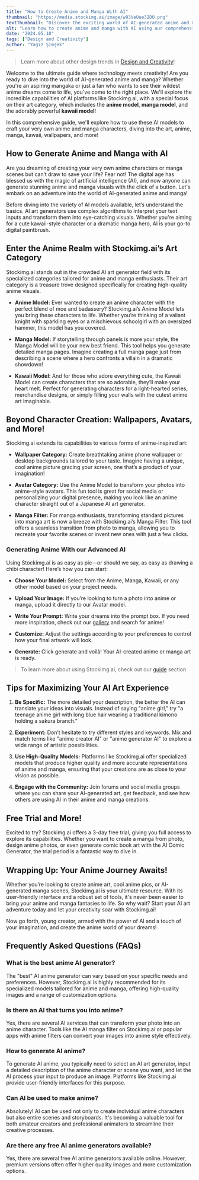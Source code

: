 ```yaml
---
title: "How to Create Anime and Manga With AI"
thumbnail: "https://media.stockimg.ai/image/w93VeUue32DO.png"
textThumbnail: "Discover the exciting world of AI-generated anime and manga with our comprehensive guide! Learn how to use AI tools to create stunning anime characters and dramatic manga scenes, explore specialized AI models like the Anime Model and Kawaii Model from Stockimg.ai, and unlock your creative potential. This guide offers all the tips and tricks you need to start your journey into AI-generated art."
alt: "Learn how to create anime and manga with AI using our comprehensive guide. Discover AI tools, models, and tips to generate stunning anime characters and dramatic manga scenes effortlessly."
date: "2024.05.10"
tags: ["Design and Creativity"]
author: "Yağız Şimşek"
---
```


<CustomImage
    src="https://media.stockimg.ai/image/w93VeUue32DO.png"
    alt="Creating your anime art with generator AI"
/>

> Learn more about other design trends in [Design and Creativity](https://stockimg.ai/blog/design-and-creativity)!

Welcome to the ultimate guide where technology meets creativity! Are you ready to dive into the world of AI-generated anime and manga? Whether you're an aspiring mangaka or just a fan who wants to see their wildest anime dreams come to life, you've come to the right place. We'll explore the incredible capabilities of AI platforms like Stockimg.ai, with a special focus on their art category, which includes the **anime model**, **manga model**, and the adorably powerful **kawaii model**!

In this comprehensive guide, we'll explore how to use these AI models to craft your very own anime and manga characters, diving into the art, anime, manga, kawaii, wallpapers, and more!

## How to Generate Anime and Manga with AI

Are you dreaming of creating your very own anime characters or manga scenes but can’t draw to save your life? Fear not! The digital age has blessed us with the magic of artificial intelligence (AI), and now anyone can generate stunning anime and manga visuals with the click of a button. Let's embark on an adventure into the world of AI-generated anime and manga!

Before diving into the variety of AI models available, let’s understand the basics. AI art generators use complex algorithms to interpret your text inputs and transform them into eye-catching visuals. Whether you're aiming for a cute kawaii-style character or a dramatic manga hero, AI is your go-to digital paintbrush.

## Enter the Anime Realm with Stockimg.ai’s Art Category

<CustomImage
    src="https://media.stockimg.ai/image/zOYMyAH8MTWz.png"
    alt="Anime girl and boy in love"
/>

Stockimg.ai stands out in the crowded AI art generator field with its specialized categories tailored for anime and manga enthusiasts. Their art category is a treasure trove designed specifically for creating high-quality anime visuals.

- **Anime Model:** Ever wanted to create an anime character with the perfect blend of moe and badassery? Stockimg.ai’s Anime Model lets you bring these characters to life. Whether you’re thinking of a valiant knight with sparkling eyes or a mischievous schoolgirl with an oversized hammer, this model has you covered.

- **Manga Model:** If storytelling through panels is more your style, the Manga Model will be your new best friend. This tool helps you generate detailed manga pages. Imagine creating a full manga page just from describing a scene where a hero confronts a villain in a dramatic showdown!

- **Kawaii Model:** And for those who adore everything cute, the Kawaii Model can create characters that are so adorable, they’ll make your heart melt. Perfect for generating characters for a light-hearted series, merchandise designs, or simply filling your walls with the cutest anime art imaginable.

## Beyond Character Creation: Wallpapers, Avatars, and More!

Stockimg.ai extends its capabilities to various forms of anime-inspired art:

- **Wallpaper Category:** Create breathtaking anime phone wallpaper or desktop backgrounds tailored to your taste. Imagine having a unique, cool anime picture gracing your screen, one that’s a product of your imagination!

- **Avatar Category:** Use the Anime Model to transform your photos into anime-style avatars. This fun tool is great for social media or personalizing your digital presence, making you look like an anime character straight out of a Japanese AI art generator.

- **Manga Filter:** For manga enthusiasts, transforming standard pictures into manga art is now a breeze with Stockimg.ai’s Manga Filter. This tool offers a seamless transition from photo to manga, allowing you to recreate your favorite scenes or invent new ones with just a few clicks.

### Generating Anime With our Advanced AI

<CustomImage
    src="https://media.stockimg.ai/image/Z63uxEyUjA_1.png"
    alt="Jelly anime girl"
/>

Using Stockimg.ai is as easy as pie—or should we say, as easy as drawing a chibi character! Here’s how you can start:

- **Choose Your Model:** Select from the Anime, Manga, Kawaii, or any other model based on your project needs.

- **Upload Your Image:** If you’re looking to turn a photo into anime or manga, upload it directly to our Avatar model.

- **Write Your Prompt:** Write your dreams into the prompt box. If you need more inspiration, check out our [gallery](https://stockimg.ai/gallery) and search for anime!

- **Customize:** Adjust the settings according to your preferences to control how your final artwork will look.

- **Generate:** Click generate and voilà! Your AI-created anime or manga art is ready.

> To learn more about using Stockimg.ai, check out our [guide](https://stockimg.ai/blog/guide) section 

## Tips for Maximizing Your AI Art Experience

1. **Be Specific:** The more detailed your description, the better the AI can translate your ideas into visuals. Instead of saying "anime girl," try "a teenage anime girl with long blue hair wearing a traditional kimono holding a sakura branch."

2. **Experiment:** Don’t hesitate to try different styles and keywords. Mix and match terms like "anime creator AI" or "anime generator AI" to explore a wide range of artistic possibilities.

3. **Use High-Quality Models:** Platforms like Stockimg.ai offer specialized models that produce higher quality and more accurate representations of anime and manga, ensuring that your creations are as close to your vision as possible.

4. **Engage with the Community:** Join forums and social media groups where you can share your AI-generated art, get feedback, and see how others are using AI in their anime and manga creations.

## Free Trial and More!

Excited to try? Stockimg.ai offers a 3-day free trial, giving you full access to explore its capabilities. Whether you want to create a manga from photo, design anime photos, or even generate comic book art with the AI Comic Generator, the trial period is a fantastic way to dive in.

## Wrapping Up: Your Anime Journey Awaits!

Whether you’re looking to create anime art, cool anime pics, or AI-generated manga scenes, Stockimg.ai is your ultimate resource. With its user-friendly interface and a robust set of tools, it's never been easier to bring your anime and manga fantasies to life. So why wait? Start your AI art adventure today and let your creativity soar with Stockimg.ai!

Now go forth, young creator, armed with the power of AI and a touch of your imagination, and create the anime world of your dreams!

## Frequently Asked Questions (FAQs)

### What is the best anime AI generator?

The "best" AI anime generator can vary based on your specific needs and preferences. However, Stockimg.ai is highly recommended for its specialized models tailored for anime and manga, offering high-quality images and a range of customization options.

### Is there an AI that turns you into anime?

Yes, there are several AI services that can transform your photo into an anime character. Tools like the AI manga filter on Stockimg.ai or popular apps with anime filters can convert your images into anime style effectively.

### How to generate AI anime?

To generate AI anime, you typically need to select an AI art generator, input a detailed description of the anime character or scene you want, and let the AI process your input to produce an image. Platforms like Stockimg.ai provide user-friendly interfaces for this purpose.

### Can AI be used to make anime?

Absolutely! AI can be used not only to create individual anime characters but also entire scenes and storyboards. It's becoming a valuable tool for both amateur creators and professional animators to streamline their creative processes.

### Are there any free AI anime generators available?

Yes, there are several free AI anime generators available online. However, premium versions often offer higher quality images and more customization options.